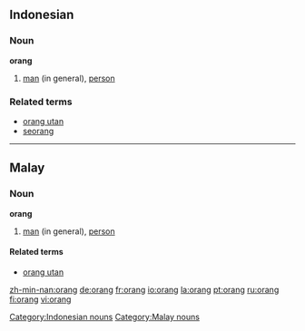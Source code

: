 ==Indonesian==
===Noun===
'''orang'''

#[[man]] (in general), [[person]]

===Related terms===
*[[orang utan]]
*[[seorang]]

[[Category:Indonesian nouns]]

----

==Malay==
===Noun===
'''orang'''

#[[man]] (in general), [[person]]

====Related terms====
*[[orang utan]]

[[Category:Malay nouns]]

[[zh-min-nan:orang]]
[[de:orang]]
[[fr:orang]]
[[io:orang]]
[[la:orang]]
[[pt:orang]]
[[ru:orang]]
[[fi:orang]]
[[vi:orang]]